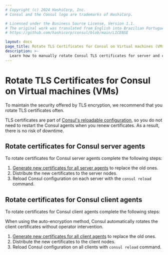```yaml
---
# Copyright (c) 2024 HashiCorp, Inc.
# Consul and the Consul logo are trademarks of HashiCorp.

# Licensed under the Business Source License, Version 1.1.
# The original work was translated from English into Brazilian Portuguese.
# https://github.com/hashicorp/consul/blob/main/LICENSE

layout: docs
page_title: Rotate TLS Certificates for Consul on Virtual machines (VMs)
description: >-
  Learn how to manually rotate Consul TLS certificates for server and client agents.
---
```


# Rotate TLS Certificates for Consul on Virtual machines (VMs)

To maintain the security offered by TLS encryption, we recommend that you rotate TLS certificates often.

TLS certificates are part of [Consul's reloadable configuration](/consul/docs/agent/config#reloadable-configuration), so you do not need to restart the Consul agents when you renew certificates. As a result, there is no risk of downtime.

## Rotate certificates for Consul server agents

To rotate certificates for Consul server agents complete the following steps:
1. [Generate new certificates for all server agents](/consul/docs/security/encryption/mtls#create-server-certificates) to replace the old ones.
1. Distribute the new certificates to the server nodes.
1. Reload Consul configuration on each server with the `consul reload` command.

## Rotate certificates for Consul client agents

To rotate certificates for Consul client agents complete the following steps:

<Tabs>
<Tab heading="Auto-encryption method" group="auto">

When using the auto-encryption method, Consul automatically rotates the client certificates without operator intervention.

</Tab>

<Tab heading="Operator method" group="manual">

1. [Generate new certificates for all client agents](/consul/docs/security/encryption/mtls#configure-client-agents) to replace the old ones.
1. Distribute the new certificates to the client nodes.
1. Reload Consul configuration on all clients with `consul reload` command.

</Tab>

</Tabs>
